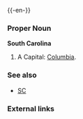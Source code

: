 {{wikipedia}}
{{-en-}}

===Proper Noun===
'''South Carolina'''
#A {{USstate}}  Capital: [[Columbia]].
===See also===
*[[SC]]
===External links===
{{pedialite}}